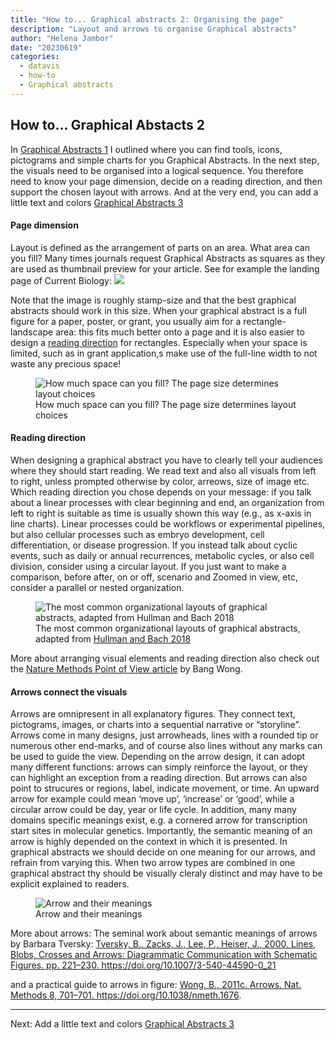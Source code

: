```yaml
---
title: "How to... Graphical abstracts 2: Organising the page"
description: "Layout and arrows to organise Graphical abstracts"
author: "Helena Jambor"
date: "20230619"
categories:
  - datavis
  - how-to
  - Graphical abstracts
---
```

## How to... Graphical Abstacts 2
In [Graphical Abstracts 1](../GraphicalAbstract_1/index.qmd) I outlined where you can find tools, icons, pictograms and simple charts for you Graphical Abstracts. In the next step, the visuals need to be organised into a logical sequence. You therefore need to know your page dimension, decide on a reading direction, and then support the chosen layout with arrows. And at the very end, you can add a little text and colors 
[Graphical Abstracts 3](../GraphicalAbstracts_3/GraphicalAbstracts.qmd)

#### Page dimension
Layout is defined as the arrangement of parts on an area. What area can you fill? Many times journals request Graphical Abstracts as squares as they are used as thumbnail preview for your article. See for example the landing page of Current Biology: 
![](CurrentBio.png)

Note that the image is roughly stamp-size and that the best graphical abstracts should work in this size. 
When your graphical abstract is a full figure for a paper, poster, or grant, you usually aim for a rectangle-landscape area: this fits much better onto a page and it is also easier to design a [reading direction](index.qmd#Reading direction) for rectangles. Especially when your space is limited, such as in grant application,s make use of the full-line width to not waste any precious space!

![How much space can you fill? The page size determines layout choices](Layout_dimensions2-01.png)

#### Reading direction
When designing a graphical abstract you have to clearly tell your audiences where they should start reading. We read text and also all visuals from left to right, unless prompted otherwise by color, arreows, size of image etc.  
Which reading direction you chose depends on your message: if you talk about a linear processes with clear beginning and end, an organization from left to right is  suitable as time is usually shown this way (e.g., as x-axis in line charts). Linear processes could be workflows or experimental pipelines, but also cellular processes such as embryo development, cell differentiation, or disease progression. 
If you instead talk about cyclic events, such as daily or annual recurrences,  metabolic cycles, or also cell division, consider using a circular layout. 
If you just want to make a comparison, before after, on or off, scenario and Zoomed in view, etc, consider a parallel or nested organization.

![The most common organizational layouts of graphical abstracts, adapted from <a href= "https://link.springer.com/chapter/10.1007/978-3-319-91376-6_19"> Hullman and Bach 2018</a>](Layout_figure.png)

More about arranging visual elements and reading direction also check out the <a href="https://www.nature.com/articles/nmeth.1711">Nature Methods Point of View article</a> by Bang Wong. 


#### Arrows connect the visuals
Arrows are omnipresent in all explanatory figures. They connect text, pictograms, images, or charts into a sequential narrative or “storyline”. 
Arrows come in many designs, just arrowheads, lines with a rounded tip or numerous other end-marks, and of course also lines without any marks can be used to guide the view. 
Depending on the arrow design, it can adopt many different functions: arrows can simply reinforce the layout, or they can highlight an exception from a reading direction. But arrows can also point to strucures or regions, label, indicate movement, or time. An upward arrow for example could mean ‘move up’, ‘increase’ or ‘good’, while a circular arrow could be day, year or life cycle. In addition, many many domains specific meanings exist, e.g. a cornered arrow for transcription start sites in molecular genetics. 
Importantly, the semantic meaning of an arrow is highly depended on the context in which it is presented. In graphical abstracts we should decide on one meaning for our arrows, and refrain from varying this. When two arrow types are combined in one graphical abstract thy should be visually cleraly distinct and may have to be explicit explained to readers. 

![Arrow and their meanings](Arrows-01.png)


More about arrows: 
The seminal work about semantic meanings of arrows by Barbara Tversky: 
<a href= "https://link.springer.com/chapter/10.1007/3-540-44590-0_21">Tversky, B., Zacks, J., Lee, P., Heiser, J., 2000. Lines, Blobs, Crosses and Arrows: Diagrammatic Communication with Schematic Figures. pp. 221–230. https://doi.org/10.1007/3-540-44590-0_21</a>

and a practical guide to arrows in figure: 
<a href="https://www.nature.com/articles/nmeth.1676">Wong, B., 2011c. Arrows. Nat. Methods 8, 701–701. https://doi.org/10.1038/nmeth.1676</a>. 

****

Next: Add a little text and colors [Graphical Abstracts 3](../GraphicalAbstracts_3/GraphicalAbstracts.qmd)

